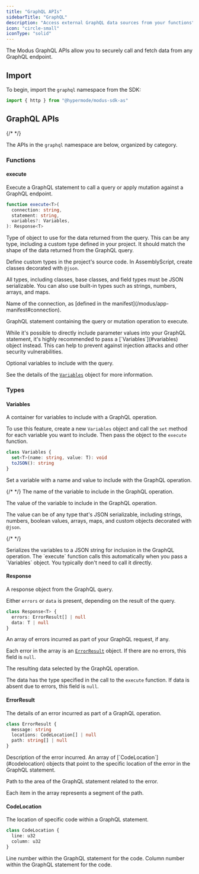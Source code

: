 ```yaml
---
title: "GraphQL APIs"
sidebarTitle: "GraphQL"
description: "Access external GraphQL data sources from your functions"
icon: "circle-small"
iconType: "solid"
---
```



<SdkHeader language="AssemblyScript" feature="GraphQL" />

The Modus GraphQL APIs allow you to securely call and fetch data from any
GraphQL endpoint.

## Import

To begin, import the `graphql` namespace from the SDK:

```ts
import { http } from "@hypermode/modus-sdk-as"
```

## GraphQL APIs

{/* <!-- vale Google.Headings = NO --> */}

The APIs in the `graphql` namespace are below, organized by category.

<SdkTip />

### Functions

#### execute

Execute a GraphQL statement to call a query or apply mutation against a GraphQL
endpoint.

```ts
function execute<T>(
  connection: string,
  statement: string,
  variables?: Variables,
): Response<T>
```

<ResponseField name="T" required>

Type of object to use for the data returned from the query. This can be any
type, including a custom type defined in your project. It should match the shape
of the data returned from the GraphQL query.

<Tip>

Define custom types in the project's source code. In AssemblyScript, create
classes decorated with `@json`.

All types, including classes, base classes, and field types must be JSON
serializable. You can also use built-in types such as strings, numbers, arrays,
and maps.

</Tip>

</ResponseField>

<ResponseField name="connection" type="string" required>
  Name of the connection, as [defined in the
  manifest](/modus/app-manifest#connection).
</ResponseField>

<ResponseField name="statement" type="string" required>

GraphQL statement containing the query or mutation operation to execute.

<Warning>
  While it's possible to directly include parameter values into your GraphQL
  statement, it's highly recommended to pass a [`Variables`](#variables) object
  instead. This can help to prevent against injection attacks and other security
  vulnerabilities.
</Warning>

</ResponseField>

<ResponseField name="variables" type="Variables">

Optional variables to include with the query.

See the details of the [`Variables`](#variables) object for more information.

</ResponseField>

### Types

#### Variables

A container for variables to include with a GraphQL operation.

To use this feature, create a new `Variables` object and call the `set` method
for each variable you want to include. Then pass the object to the `execute`
function.

```ts
class Variables {
  set<T>(name: string, value: T): void
  toJSON(): string
}
```

<ResponseField name="set(name, value)">

Set a variable with a name and value to include with the GraphQL operation.

<Expandable title="parameters">
{/* <!-- markdownlint-disable MD046 --> */}

<ResponseField name="name" type="string" required>
  The name of the variable to include in the GraphQL operation.
</ResponseField>

<ResponseField name="value" required>

The value of the variable to include in the GraphQL operation.

The value can be of any type that's JSON serializable, including strings,
numbers, boolean values, arrays, maps, and custom objects decorated with
`@json`.

</ResponseField>

{/* <!-- markdownlint-restore MD046 --> */}

</Expandable>
  
</ResponseField>

<ResponseField name="toJSON()" type="string">
  Serializes the variables to a JSON string for inclusion in the GraphQL
  operation. The `execute` function calls this automatically when you pass a
  `Variables` object. You typically don't need to call it directly.
</ResponseField>

#### Response

A response object from the GraphQL query.

Either `errors` or `data` is present, depending on the result of the query.

```ts
class Response<T> {
  errors: ErrorResult[] | null
  data: T | null
}
```

<ResponseField name="errors" type="ErrorResult[]">

An array of errors incurred as part of your GraphQL request, if any.

Each error in the array is an [`ErrorResult`](#errorresult) object. If there are
no errors, this field is `null`.

</ResponseField>

<ResponseField name="data" type="T">

The resulting data selected by the GraphQL operation.

The data has the type specified in the call to the `execute` function. If data
is absent due to errors, this field is `null`.

</ResponseField>

#### ErrorResult

The details of an error incurred as part of a GraphQL operation.

```ts
class ErrorResult {
  message: string
  locations: CodeLocation[] | null
  path: string[] | null
}
```

<ResponseField name="message" type="string">
  Description of the error incurred.
</ResponseField>

<ResponseField name="locations" type="CodeLocation[]">
  An array of [`CodeLocation`](#codelocation) objects that point to the specific
  location of the error in the GraphQL statement.
</ResponseField>

<ResponseField name="path" type="string[]">

Path to the area of the GraphQL statement related to the error.

Each item in the array represents a segment of the path.

</ResponseField>

#### CodeLocation

The location of specific code within a GraphQL statement.

```ts
class CodeLocation {
  line: u32
  column: u32
}
```

<ResponseField name="line" type="u32">
  Line number within the GraphQL statement for the code.
</ResponseField>

<ResponseField name="column" type="u32">
  Column number within the GraphQL statement for the code.
</ResponseField>
